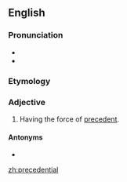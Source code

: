 ==English==

===Pronunciation===
* {{IPA|ˌpɹɛsəˈdɛntʃəl|lang=en}}
* {{rhymes|ɛntʃəl|lang=en}}

===Etymology===
{{suffix|en|precedent|ial}}

===Adjective===
{{en-adj|-}}

# {{lb|en|legal}} Having the force of [[precedent]].

====Antonyms====
* {{l|en|nonprecedential}}

[[zh:precedential]]